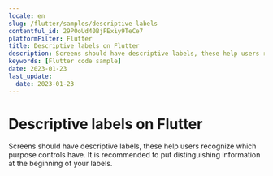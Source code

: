 ```yaml
---
locale: en
slug: /flutter/samples/descriptive-labels
contentful_id: 29P0oUd40BjFExiy9TeCe7
platformFilter: Flutter
title: Descriptive labels on Flutter
description: Screens should have descriptive labels, these help users recognize which purpose controls have.
keywords: [Flutter code sample]
date: 2023-01-23
last_update:
  date: 2023-01-23
---
```


# Descriptive labels on Flutter

Screens should have descriptive labels, these help users recognize which purpose controls have. It is recommended to put distinguishing information at the beginning of your labels.

<CodeSample id="screen-labels" locale="en" platform="flutter"/>

